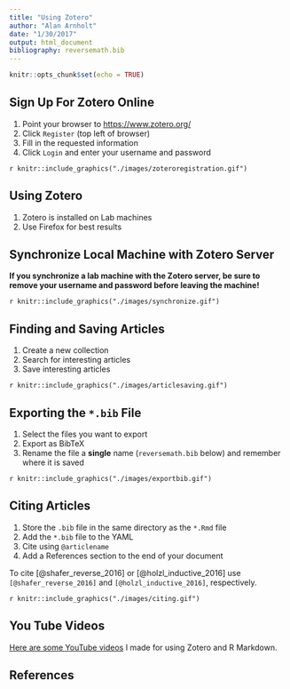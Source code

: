 ```yaml
---
title: "Using Zotero"
author: "Alan Arnholt"
date: "1/30/2017"
output: html_document
bibliography: reversemath.bib
---
```


```r
knitr::opts_chunk$set(echo = TRUE)
```

## Sign Up For Zotero Online

1. Point your browser to [https://www.zotero.org/](https://www.zotero.org/)
2. Click `Register` (top left of browser)
3. Fill in the requested information
4. Click `Login` and enter your username and password 

`r knitr::include_graphics("./images/zoteroregistration.gif")`

## Using Zotero

1. Zotero is installed on Lab machines
2. Use Firefox for best results

## Synchronize Local Machine with Zotero Server

**If you synchronize a lab machine with the Zotero server, be sure to remove your username and password before leaving the machine!**

`r knitr::include_graphics("./images/synchronize.gif")`

## Finding and Saving Articles

1. Create a new collection
2. Search for interesting articles
3. Save interesting articles

`r knitr::include_graphics("./images/articlesaving.gif")`

## Exporting the `*.bib` File

1. Select the files you want to export
2. Export as BibTeX
3. Rename the file a **single** name (`reversemath.bib` below) and remember where it is saved

`r knitr::include_graphics("./images/exportbib.gif")`

## Citing Articles

1. Store the `.bib` file in the same directory as the `*.Rmd` file
2. Add the `*.bib` file to the YAML
3. Cite using `@articlename`
4. Add a References section to the end of your document


To cite [@shafer_reverse_2016] or [@holzl_inductive_2016] use `[@shafer_reverse_2016]` and `[@holzl_inductive_2016]`, respectively.  

`r knitr::include_graphics("./images/citing.gif")`

## You Tube Videos

[Here are some YouTube videos](https://www.youtube.com/channel/UC09IfxHD3AMJeRA226KvqKA) I made for using Zotero and R Markdown.

## References
